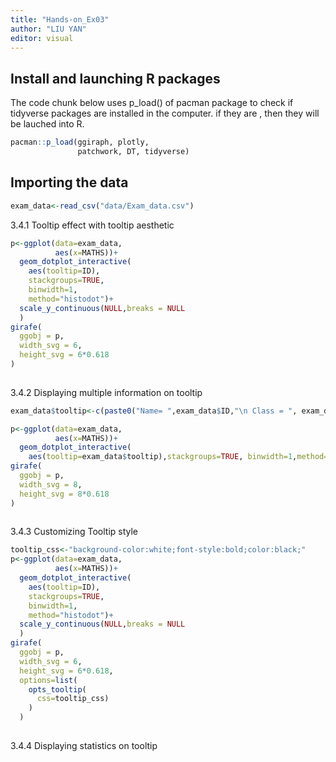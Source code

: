 ```yaml
---
title: "Hands-on_Ex03"
author: "LIU YAN"
editor: visual
---
```

## Install and launching R packages

The code chunk below uses p_load() of pacman package to check if tidyverse packages are installed in the computer. if they are , then they will be lauched into R.

```r
pacman::p_load(ggiraph, plotly, 
               patchwork, DT, tidyverse) 
```

## Importing the data

```r
exam_data<-read_csv("data/Exam_data.csv")
```
3.4.1 Tooltip effect with tooltip aesthetic
```r
p<-ggplot(data=exam_data,
          aes(x=MATHS))+
  geom_dotplot_interactive(
    aes(tooltip=ID),
    stackgroups=TRUE,
    binwidth=1,
    method="histodot")+
  scale_y_continuous(NULL,breaks = NULL
  )
girafe(
  ggobj = p,
  width_svg = 6,
  height_svg = 6*0.618
)
  
```
3.4.2 Displaying multiple information on tooltip
```r
exam_data$tooltip<-c(paste0("Name= ",exam_data$ID,"\n Class = ", exam_data$CLASS))

p<-ggplot(data=exam_data,
          aes(x=MATHS))+
  geom_dotplot_interactive(
    aes(tooltip=exam_data$tooltip),stackgroups=TRUE, binwidth=1,method="histodot")+scale_y_continuous(NULL,breaks = NULL)
girafe(
  ggobj = p,
  width_svg = 8,
  height_svg = 8*0.618
)
  
```
3.4.3 Customizing Tooltip style
```r
tooltip_css<-"background-color:white;font-style:bold;color:black;"
p<-ggplot(data=exam_data,
          aes(x=MATHS))+
  geom_dotplot_interactive(
    aes(tooltip=ID),
    stackgroups=TRUE,
    binwidth=1,
    method="histodot")+
  scale_y_continuous(NULL,breaks = NULL
  )
girafe(
  ggobj = p,
  width_svg = 6,
  height_svg = 6*0.618,
  options=list(
    opts_tooltip(
      css=tooltip_css)
    )
  )
  
```
3.4.4 Displaying statistics on tooltip
```r

```
